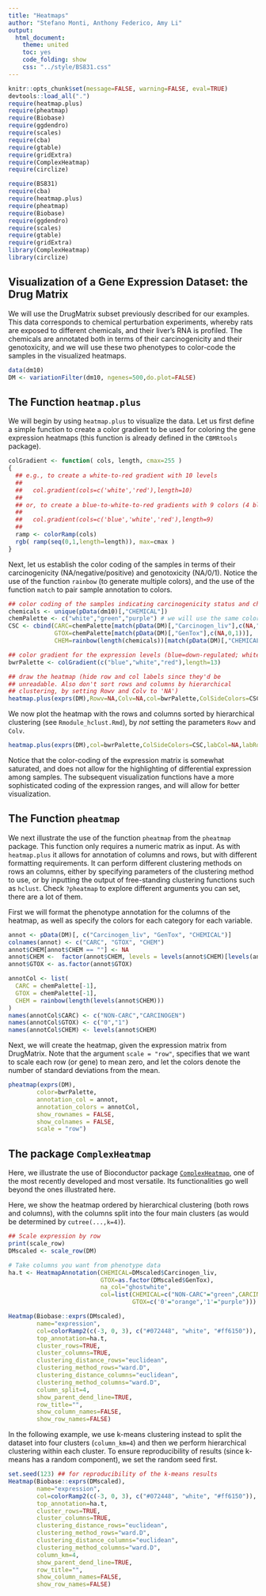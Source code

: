 ```yaml
---
title: "Heatmaps"
author: "Stefano Monti, Anthony Federico, Amy Li"
output:
  html_document:
    theme: united
    toc: yes
    code_folding: show
    css: "../style/BS831.css" 
---
```


```r
knitr::opts_chunk$set(message=FALSE, warning=FALSE, eval=TRUE)
devtools::load_all(".")
require(heatmap.plus)
require(pheatmap)
require(Biobase)
require(ggdendro)
require(scales)
require(cba)
require(gtable)
require(gridExtra)
require(ComplexHeatmap)
require(circlize)
```

```r
require(BS831)
require(cba)
require(heatmap.plus)
require(pheatmap)
require(Biobase)
require(ggdendro)
require(scales)
require(gtable)
require(gridExtra)
library(ComplexHeatmap)
library(circlize)
```

## Visualization of a Gene Expression Dataset: the Drug Matrix 

We will use the DrugMatrix subset previously described for our
examples. This data corresponds to chemical perturbation experiments,
whereby rats are exposed to different chemicals, and their liver's RNA
is profiled. The chemicals are annotated both in terms of their
carcinogenicity and their genotoxicity, and we will use these two
phenotypes to color-code the samples in the visualized heatmaps.

```r
data(dm10)
DM <- variationFilter(dm10, ngenes=500,do.plot=FALSE)
```

## The Function `heatmap.plus`

We will begin by using `heatmap.plus` to visualize the data. Let us
first define a simple function to create a color gradient to be used
for coloring the gene expression heatmaps (this function is already
defined in the `CBMRtools` package).

```r
colGradient <- function( cols, length, cmax=255 )
{
  ## e.g., to create a white-to-red gradient with 10 levels
  ##
  ##   col.gradient(cols=c('white','red'),length=10)
  ##
  ## or, to create a blue-to-white-to-red gradients with 9 colors (4 blue's, white, 4 red's)
  ##
  ##   col.gradient(cols=c('blue','white','red'),length=9)
  ##
  ramp <- colorRamp(cols)
  rgb( ramp(seq(0,1,length=length)), max=cmax )
}
```

Next, let us establish the color coding of the samples in terms of
their carcinogenicity (NA/negative/positive) and genotoxicity
(NA/0/1). Notice the use of the function `rainbow` (to generate
multiple colors), and the use of the function `match` to pair sample
annotation to colors.

```r
## color coding of the samples indicating carcinogenicity status and chemical
chemicals <- unique(pData(dm10)[,"CHEMICAL"])
chemPalette <- c("white","green","purple") # we will use the same colors for carc and gtox
CSC <- cbind(CARC=chemPalette[match(pData(DM)[,"Carcinogen_liv"],c(NA,"NON-CARC","CARCINOGEN"))],
             GTOX=chemPalette[match(pData(DM)[,"GenTox"],c(NA,0,1))],
             CHEM=rainbow(length(chemicals))[match(pData(DM)[,"CHEMICAL"],chemicals)])

## color gradient for the expression levels (blue=down-regulated; white=neutral; red=up-regulated)
bwrPalette <- colGradient(c("blue","white","red"),length=13)

## draw the heatmap (hide row and col labels since they'd be
## unreadable. Also don't sort rows and columns by hierarchical
## clustering, by setting Rowv and Colv to 'NA')
heatmap.plus(exprs(DM),Rowv=NA,Colv=NA,col=bwrPalette,ColSideColors=CSC,labCol=NA,labRow=NA)
```

We now plot the heatmap with the rows and columns sorted by hierarchical clustering (see `Rmodule_hclust.Rmd`), by _not_ setting the parameters `Rowv` and `Colv`.

```r
heatmap.plus(exprs(DM),col=bwrPalette,ColSideColors=CSC,labCol=NA,labRow=NA)
```

Notice that the color-coding of the expression matrix is somewhat saturated,
and does not allow for the highlighting of differential expression
among samples. The subsequent visualization functions have a more
sophisticated coding of the expression ranges, and will allow for
better visualization.

## The Function `pheatmap`

We next illustrate the use of the function `pheatmap` from the `pheatmap` package.  This function only requires a numeric matrix as input.  As with `heatmap.plus` it allows for annotation of columns and rows, but with different formatting requirements.  It can perform different clustering methods on rows an columns, either by specifying parameters of the clustering method to use, or by inputting the output of free-standing clustering functions such as `hclust`. Check `?pheatmap` to explore different arguments you can set, there are a lot of them.

First we will format the phenotype annotation for the columns of the heatmap, as well as specify the colors for each category for each variable.

```r
annot <- pData(DM)[, c("Carcinogen_liv", "GenTox", "CHEMICAL")]
colnames(annot) <- c("CARC", "GTOX", "CHEM")
annot$CHEM[annot$CHEM == ""] <- NA
annot$CHEM <-  factor(annot$CHEM, levels = levels(annot$CHEM)[levels(annot$CHEM)!=""])
annot$GTOX <- as.factor(annot$GTOX)

annotCol <- list(
  CARC = chemPalette[-1],
  GTOX = chemPalette[-1],
  CHEM = rainbow(length(levels(annot$CHEM)))
)
names(annotCol$CARC) <- c("NON-CARC","CARCINOGEN")
names(annotCol$GTOX) <- c("0","1")
names(annotCol$CHEM) <- levels(annot$CHEM)
```

Next, we will create the heatmap, given the expression matrix from DrugMatrix.  Note that the argument `scale = "row"`, specifies that we want to scale each row (or gene) to mean zero, and let the colors denote the number of standard deviations from the mean.

```r
pheatmap(exprs(DM),
        color=bwrPalette, 
        annotation_col = annot,
        annotation_colors = annotCol,
        show_rownames = FALSE,
        show_colnames = FALSE,
        scale = "row")
```

## The package `ComplexHeatmap`

Here, we illustrate the use of Bioconductor package [`ComplexHeatmap`](https://bioconductor.org/packages/release/bioc/html/ComplexHeatmap.html), one of the most recently developed and most versatile. Its functionalities go well beyond the ones illustrated here.

Here, we show the heatmap ordered by hierarchical clustering (both rows and columns), with the columns split into the four main clusters (as would be determined by `cutree(...,k=4)`).

```r
## Scale expression by row 
print(scale_row)
DMscaled <- scale_row(DM)

# Take columns you want from phenotype data
ha.t <- HeatmapAnnotation(CHEMICAL=DMscaled$Carcinogen_liv,
                          GTOX=as.factor(DMscaled$GenTox),
                          na_col="ghostwhite",
                          col=list(CHEMICAL=c("NON-CARC"="green",CARCINOGEN="red"),
                                   GTOX=c('0'="orange",'1'="purple")))

Heatmap(Biobase::exprs(DMscaled),
        name="expression", 
        col=colorRamp2(c(-3, 0, 3), c("#072448", "white", "#ff6150")),
        top_annotation=ha.t, 
        cluster_rows=TRUE,
        cluster_columns=TRUE,
        clustering_distance_rows="euclidean",
        clustering_method_rows="ward.D",    
        clustering_distance_columns="euclidean",
        clustering_method_columns="ward.D", 
        column_split=4,
        show_parent_dend_line=TRUE,
        row_title="",
        show_column_names=FALSE,
        show_row_names=FALSE)
```

In the following example, we use k-means clustering instead to split the dataset into four clusters (`column_km=4`) and then we perform hierarchical clustering within each cluster. To ensure reproducibility of results (since k-means has a random component), we set the random seed first.

```r
set.seed(123) ## for reproducibility of the k-means results
Heatmap(Biobase::exprs(DMscaled),
        name="expression", 
        col=colorRamp2(c(-3, 0, 3), c("#072448", "white", "#ff6150")),
        top_annotation=ha.t, 
        cluster_rows=TRUE,
        cluster_columns=TRUE,
        clustering_distance_rows="euclidean",
        clustering_method_rows="ward.D",    
        clustering_distance_columns="euclidean",
        clustering_method_columns="ward.D", 
        column_km=4, 
        show_parent_dend_line=TRUE,
        row_title="",
        show_column_names=FALSE,
        show_row_names=FALSE)
```


